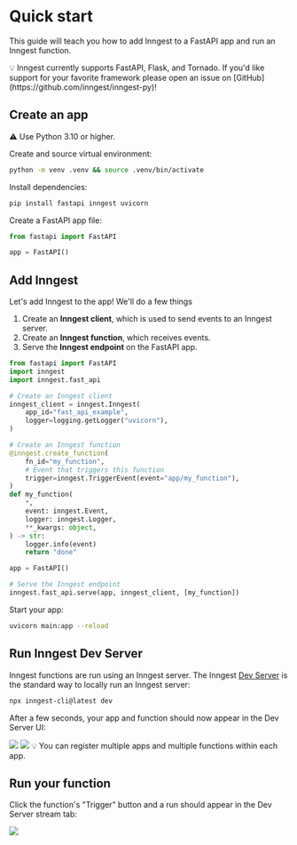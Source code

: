 # Quick start

This guide will teach you how to add Inngest to a FastAPI app and run an Inngest function.

<Callout variant="info">
  💡 Inngest currently supports FastAPI, Flask, and Tornado. If you'd like support for your favorite framework please open an issue on [GitHub](https://github.com/inngest/inngest-py)!
</Callout>

## Create an app

<Callout variant="warning">
  <span style={{fontFamily: 'none'}}>⚠</span> Use Python 3.10 or higher.
</Callout>

Create and source virtual environment:
```sh
python -m venv .venv && source .venv/bin/activate
```

Install dependencies:
```sh
pip install fastapi inngest uvicorn
```

Create a FastAPI app file:

```py {{ filename: "main.py" }}
from fastapi import FastAPI

app = FastAPI()
```

## Add Inngest

Let's add Inngest to the app! We'll do a few things
1. Create an **Inngest client**, which is used to send events to an Inngest server.
1. Create an **Inngest function**, which receives events.
1. Serve the **Inngest endpoint** on the FastAPI app.

```py {{ filename: "main.py" }}
from fastapi import FastAPI
import inngest
import inngest.fast_api

# Create an Inngest client
inngest_client = inngest.Inngest(
    app_id="fast_api_example",
    logger=logging.getLogger("uvicorn"),
)

# Create an Inngest function
@inngest.create_function(
    fn_id="my_function",
    # Event that triggers this function
    trigger=inngest.TriggerEvent(event="app/my_function"),
)
def my_function(
    *,
    event: inngest.Event,
    logger: inngest.Logger,
    **_kwargs: object,
) -> str:
    logger.info(event)
    return "done"

app = FastAPI()

# Serve the Inngest endpoint
inngest.fast_api.serve(app, inngest_client, [my_function])
```

Start your app:
```sh
uvicorn main:app --reload
```

## Run Inngest Dev Server

Inngest functions are run using an Inngest server. The Inngest [Dev Server](https://github.com/inngest/inngest) is the standard way to locally run an Inngest server:
```sh
npx inngest-cli@latest dev
```

After a few seconds, your app and function should now appear in the Dev Server UI:

<img src="/assets/docs/python/quick-start-app.png" />

<img src="/assets/docs/python/quick-start-functions.png" />

<Callout variant="info">
  💡 You can register multiple apps and multiple functions within each app.
</Callout>

## Run your function

Click the function's "Trigger" button and a run should appear in the Dev Server stream tab:

<img src="/assets/docs/python/quick-start-run.png" />